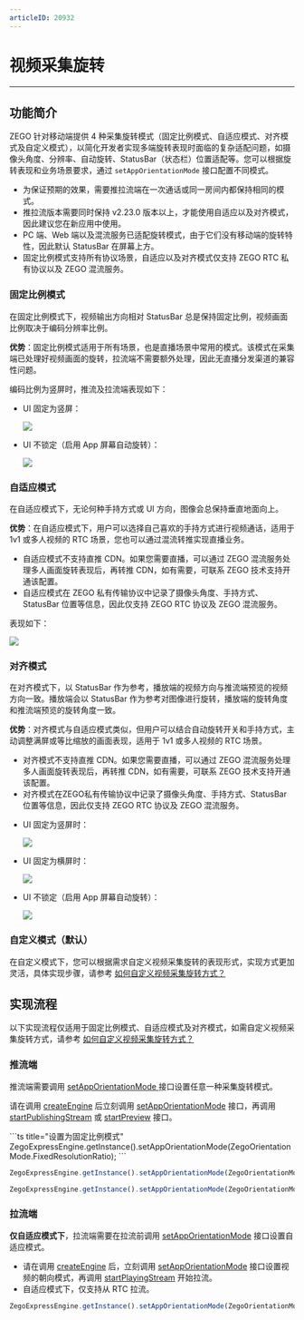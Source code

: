 ```yaml
---
articleID: 20932
---
```

# 视频采集旋转

- - -

## 功能简介

ZEGO 针对移动端提供 4 种采集旋转模式（固定比例模式、自适应模式、对齐模式及自定义模式），以简化开发者实现多端旋转表现时面临的复杂适配问题，如摄像头角度、分辨率、自动旋转、StatusBar（状态栏）位置适配等。您可以根据旋转表现和业务场景要求，通过 `setAppOrientationMode` 接口配置不同模式。

<Warning title="注意">


- 为保证预期的效果，需要推拉流端在一次通话或同一房间内都保持相同的模式。
- 推拉流版本需要同时保持 v2.23.0 版本以上，才能使用自适应以及对齐模式，因此建议您在新应用中使用。
- PC 端、Web 端以及混流服务已适配旋转模式，由于它们没有移动端的旋转特性，因此默认 StatusBar 在屏幕上方。
- 固定比例模式支持所有协议场景，自适应以及对齐模式仅支持 ZEGO RTC 私有协议以及 ZEGO 混流服务。 

</Warning>



### 固定比例模式

在固定比例模式下，视频输出方向相对 StatusBar 总是保持固定比例，视频画面比例取决于编码分辨率比例。

**优势**：固定比例模式适用于所有场景，也是直播场景中常用的模式。该模式在采集端已处理好视频画面的旋转，拉流端不需要额外处理，因此无直播分发渠道的兼容性问题。

编码比例为竖屏时，推流及拉流端表现如下：

- UI 固定为竖屏：

  <Frame width="512" height="auto" caption=""><img src="https://storage.zego.im/sdk-doc/Pics/Express/collection_rotate/fixed_UI_vertical.jpg" /></Frame>

- UI 不锁定（启用 App 屏幕自动旋转）：

  <Frame width="512" height="auto" caption=""><img src="https://storage.zego.im/sdk-doc/Pics/Express/collection_rotate/fixed_UI_rotate.jpg" /></Frame>

### 自适应模式

在自适应模式下，无论何种手持方式或 UI 方向，图像会总保持垂直地面向上。

**优势**：在自适应模式下，用户可以选择自己喜欢的手持方式进行视频通话，适用于 1v1 或多人视频的 RTC 场景，您也可以通过混流转推实现直播业务。

<Warning title="注意">


- 自适应模式不支持直推 CDN。如果您需要直播，可以通过 ZEGO 混流服务处理多人画面旋转表现后，再转推 CDN，如有需要，可联系 ZEGO 技术支持开通该配置。 
- 自适应模式在 ZEGO 私有传输协议中记录了摄像头角度、手持方式、StatusBar 位置等信息，因此仅支持 ZEGO RTC 协议及 ZEGO 混流服务。

</Warning>



表现如下：

<Frame width="512" height="auto" caption=""><img src="https://storage.zego.im/sdk-doc/Pics/Express/collection_rotate/Adaptive_mode.jpg" /></Frame>

### 对齐模式

在对齐模式下，以 StatusBar 作为参考，播放端的视频方向与推流端预览的视频方向一致。播放端会以 StatusBar 作为参考对图像进行旋转，播放端的旋转角度和推流端预览的旋转角度一致。

**优势**：对齐模式与自适应模式类似，但用户可以结合自动旋转开关和手持方式，主动调整满屏或等比缩放的画面表现，适用于 1v1 或多人视频的 RTC 场景。

<Warning title="注意">


- 对齐模式不支持直推 CDN。如果您需要直播，可以通过 ZEGO 混流服务处理多人画面旋转表现后，再转推 CDN，如有需要，可联系 ZEGO 技术支持开通该配置。
- 对齐模式在ZEGO私有传输协议中记录了摄像头角度、手持方式、StatusBar 位置等信息，因此仅支持 ZEGO RTC 协议及 ZEGO 混流服务。

</Warning>



- UI 固定为竖屏时：

    <Frame width="512" height="auto" caption=""><img src="https://storage.zego.im/sdk-doc/Pics/Express/collection_rotate/alignment_UI_vertical.jpg" /></Frame>

- UI 固定为横屏时：

    <Frame width="512" height="auto" caption=""><img src="https://storage.zego.im/sdk-doc/Pics/Express/collection_rotate/alignment_UI_horizontal.jpg" /></Frame>

- UI 不锁定（启用 App 屏幕自动旋转）：

    <Frame width="512" height="auto" caption=""><img src="https://storage.zego.im/sdk-doc/Pics/Express/collection_rotate/alignment_UI_rotate.jpg" /></Frame>

### 自定义模式（默认）

在自定义模式下，您可以根据需求自定义视频采集旋转的表现形式，实现方式更加灵活，具体实现步骤，请参考 [如何自定义视频采集旋转方式？](http://doc-zh.zego.im/faq/express_video_capture_rotation?product=ExpressVideo&platform=ios)


## 实现流程

<Warning title="注意">


以下实现流程仅适用于固定比例模式、自适应模式及对齐模式，如需自定义视频采集旋转方式，请参考 [如何自定义视频采集旋转方式？](http://doc-zh.zego.im/faq/express_video_capture_rotation?product=ExpressVideo&platform=android)


</Warning>



### 推流端

推流端需要调用 [setAppOrientationMode ](https://doc-zh.zego.im/unique-api/express-video-sdk/zh/ets_ohos/classes/_zegoexpressengine_.zegoexpressengine.html#setapporientationmode) 接口设置任意一种采集旋转模式。

<Warning title="注意">


请在调用 [createEngine](https://doc-zh.zego.im/unique-api/express-video-sdk/zh/ets_ohos/classes/_zegoexpressengine_.zegoexpressengine.html#createengine) 后立刻调用 [setAppOrientationMode](https://doc-zh.zego.im/unique-api/express-video-sdk/zh/ets_ohos/classes/_zegoexpressengine_.zegoexpressengine.html#setapporientationmode) 接口，再调用 [startPublishingStream](https://doc-zh.zego.im/unique-api/express-video-sdk/zh/ets_ohos/classes/_zegoexpressengine_.zegoexpressengine.html#startpublishingstream) 或 [startPreview](https://doc-zh.zego.im/unique-api/express-video-sdk/zh/ets_ohos/classes/_zegoexpressengine_.zegoexpressengine.html#startpreview) 接口。
 

</Warning>



<CodeGroup>
  ```ts title="设置为固定比例模式"
ZegoExpressEngine.getInstance().setAppOrientationMode(ZegoOrientationMode.FixedResolutionRatio);
  ```
  
  ```ts title="设置为自适应模式"
ZegoExpressEngine.getInstance().setAppOrientationMode(ZegoOrientationMode.Adaption);
  ```
  
  ```ts title="设置为对齐模式"
ZegoExpressEngine.getInstance().setAppOrientationMode(ZegoOrientationMode.Alignment);
  ```
</CodeGroup>

### 拉流端

**仅自适应模式下**，拉流端需要在拉流前调用 [setAppOrientationMode](https://doc-zh.zego.im/unique-api/express-video-sdk/zh/ets_ohos/classes/_zegoexpressengine_.zegoexpressengine.html#setapporientationmode) 接口设置自适应模式。

<Warning title="注意">



- 请在调用 [createEngine](https://doc-zh.zego.im/unique-api/express-video-sdk/zh/ets_ohos/classes/_zegoexpressengine_.zegoexpressengine.html#createengine) 后，立刻调用 [setAppOrientationMode](https://doc-zh.zego.im/unique-api/express-video-sdk/zh/ets_ohos/classes/_zegoexpressengine_.zegoexpressengine.html#setapporientationmode) 接口设置视频的朝向模式，再调用 [startPlayingStream](https://doc-zh.zego.im/unique-api/express-video-sdk/zh/ets_ohos/classes/_zegoexpressengine_.zegoexpressengine.html#startplayingstream) 开始拉流。 
- 自适应模式下，仅支持从 RTC 拉流。

</Warning>



```ts
ZegoExpressEngine.getInstance().setAppOrientationMode(ZegoOrientationMode.Adaption);
```
